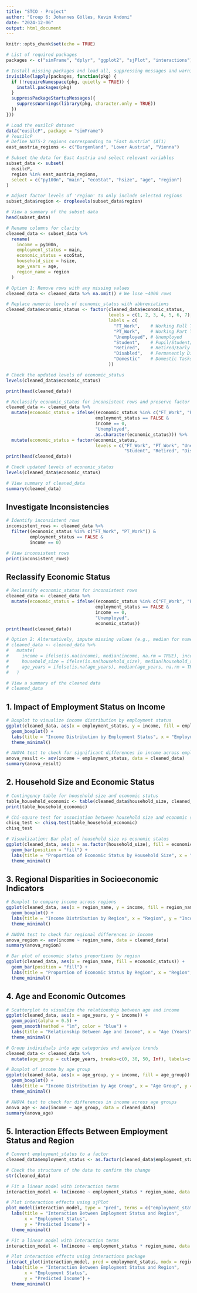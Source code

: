 ```yaml
---
title: "STCO - Project"
author: "Group 6: Johannes Gölles, Kevin Andoni"
date: "2024-12-06"
output: html_document
---
```


```r
knitr::opts_chunk$set(echo = TRUE)
```


```r
# List of required packages
packages <- c("simFrame", "dplyr", "ggplot2", "sjPlot", "interactions")

# Install missing packages and load all, suppressing messages and warnings
invisible(lapply(packages, function(pkg) {
  if (!requireNamespace(pkg, quietly = TRUE)) {
    install.packages(pkg)
  }
  suppressPackageStartupMessages({
    suppressWarnings(library(pkg, character.only = TRUE))
  })
}))
```


```r
# Load the eusilcP dataset
data("eusilcP", package = "simFrame")
# ?eusilcP
# Define NUTS-2 regions corresponding to "East Austria" (AT1)
east_austria_regions <- c("Burgenland", "Lower Austria", "Vienna")

# Subset the data for East Austria and select relevant variables
subset_data <- subset(
  eusilcP,
  region %in% east_austria_regions,
  select = c("py100n", "main", "ecoStat", "hsize", "age", "region")
)

# Adjust factor levels of 'region' to only include selected regions
subset_data$region <- droplevels(subset_data$region)

# View a summary of the subset data
head(subset_data)
```


```r
# Rename columns for clarity
cleaned_data <- subset_data %>%
  rename(
    income = py100n,
    employment_status = main,
    economic_status = ecoStat,
    household_size = hsize,
    age_years = age,
    region_name = region
  )
```


```r
# Option 1: Remove rows with any missing values
cleaned_data <- cleaned_data %>% na.omit() # We lose ~4000 rows

# Replace numeric levels of economic_status with abbreviations
cleaned_data$economic_status <- factor(cleaned_data$economic_status, 
                                       levels = c(1, 2, 3, 4, 5, 6, 7),
                                       labels = c(
                                         "FT_Work",    # Working Full Time
                                         "PT_Work",    # Working Part Time
                                         "Unemployed", # Unemployed
                                         "Student",    # Pupil/Student/Training/Military Service
                                         "Retired",    # Retired/Early Retirement/Given Up Business
                                         "Disabled",   # Permanently Disabled/Unfit to Work/Other Inactive
                                         "Domestic"    # Domestic Tasks/Care Responsibilities
                                       ))

# Check the updated levels of economic_status
levels(cleaned_data$economic_status)

print(head(cleaned_data))

```

```r
# Reclassify economic_status for inconsistent rows and preserve factor levels
cleaned_data <- cleaned_data %>%
  mutate(economic_status = ifelse((economic_status %in% c("FT_Work", "PT_Work")) & 
                                  employment_status == FALSE & 
                                  income == 0, 
                                  "Unemployed", 
                                  as.character(economic_status))) %>%
  mutate(economic_status = factor(economic_status, 
                                  levels = c("FT_Work", "PT_Work", "Unemployed", 
                                             "Student", "Retired", "Disabled", "Domestic")))
print(head(cleaned_data))
```

```r
# Check updated levels of economic_status
levels(cleaned_data$economic_status)

# View summary of cleaned_data
summary(cleaned_data)
```


## Investigate Inconsistencies

```r
# Identify inconsistent rows
inconsistent_rows <- cleaned_data %>%
  filter((economic_status %in% c("FT_Work", "PT_Work")) & 
         employment_status == FALSE & 
         income == 0)

# View inconsistent rows
print(inconsistent_rows)
```


## Reclassify Economic Status

```r
# Reclassify economic_status for inconsistent rows
cleaned_data <- cleaned_data %>%
  mutate(economic_status = ifelse((economic_status %in% c("FT_Work", "PT_Work")) & 
                                  employment_status == FALSE & 
                                  income == 0, 
                                  "Unemployed", 
                                  economic_status))
print(head(cleaned_data))

```




```r
# Option 2: Alternatively, impute missing values (e.g., median for numeric variables)
# cleaned_data <- cleaned_data %>%
#   mutate(
#     income = ifelse(is.na(income), median(income, na.rm = TRUE), income),
#     household_size = ifelse(is.na(household_size), median(household_size, na.rm = TRUE), household_size),
#     age_years = ifelse(is.na(age_years), median(age_years, na.rm = TRUE), age_years)
#   )

# View a summary of the cleaned data
# cleaned_data
```



## 1. Impact of Employment Status on Income

```r
# Boxplot to visualize income distribution by employment status
ggplot(cleaned_data, aes(x = employment_status, y = income, fill = employment_status)) +
  geom_boxplot() +
  labs(title = "Income Distribution by Employment Status", x = "Employment Status", y = "Income") +
  theme_minimal()

# ANOVA test to check for significant differences in income across employment statuses
anova_result <- aov(income ~ employment_status, data = cleaned_data)
summary(anova_result)
```


## 2. Household Size and Economic Status

```r
# Contingency table for household size and economic status
table_household_economic <- table(cleaned_data$household_size, cleaned_data$economic_status)
print(table_household_economic)

# Chi-square test for association between household size and economic status
chisq_test <- chisq.test(table_household_economic)
chisq_test

# Visualization: Bar plot of household size vs economic status
ggplot(cleaned_data, aes(x = as.factor(household_size), fill = economic_status)) +
  geom_bar(position = "fill") +
  labs(title = "Proportion of Economic Status by Household Size", x = "Household Size", y = "Proportion") +
  theme_minimal()
```


## 3. Regional Disparities in Socioeconomic Indicators

```r
# Boxplot to compare income across regions
ggplot(cleaned_data, aes(x = region_name, y = income, fill = region_name)) +
  geom_boxplot() +
  labs(title = "Income Distribution by Region", x = "Region", y = "Income") +
  theme_minimal()

# ANOVA test to check for regional differences in income
anova_region <- aov(income ~ region_name, data = cleaned_data)
summary(anova_region)

# Bar plot of economic status proportions by region
ggplot(cleaned_data, aes(x = region_name, fill = economic_status)) +
  geom_bar(position = "fill") +
  labs(title = "Proportion of Economic Status by Region", x = "Region", y = "Proportion") +
  theme_minimal()
```


## 4. Age and Economic Outcomes

```r
# Scatterplot to visualize the relationship between age and income
ggplot(cleaned_data, aes(x = age_years, y = income)) +
  geom_point(alpha = 0.5) +
  geom_smooth(method = "lm", color = "blue") +
  labs(title = "Relationship Between Age and Income", x = "Age (Years)", y = "Income") +
  theme_minimal()

# Group individuals into age categories and analyze trends
cleaned_data <- cleaned_data %>%
  mutate(age_group = cut(age_years, breaks=c(0, 30, 50, Inf), labels=c("Young Adult", "Middle-aged", "Senior")))

# Boxplot of income by age group
ggplot(cleaned_data, aes(x = age_group, y = income, fill = age_group)) +
  geom_boxplot() +
  labs(title = "Income Distribution by Age Group", x = "Age Group", y = "Income") +
  theme_minimal()

# ANOVA test to check for differences in income across age groups
anova_age <- aov(income ~ age_group, data = cleaned_data)
summary(anova_age)
```


## 5. Interaction Effects Between Employment Status and Region

```r
# Convert employment_status to a factor
cleaned_data$employment_status <- as.factor(cleaned_data$employment_status)

# Check the structure of the data to confirm the change
str(cleaned_data)

# Fit a linear model with interaction terms
interaction_model <- lm(income ~ employment_status * region_name, data = cleaned_data)

# Plot interaction effects using sjPlot
plot_model(interaction_model, type = "pred", terms = c("employment_status", "region_name")) +
  labs(title = "Interaction Between Employment Status and Region", 
       x = "Employment Status", 
       y = "Predicted Income") +
  theme_minimal()
```

```r
# Fit a linear model with interaction terms
interaction_model <- lm(income ~ employment_status * region_name, data = cleaned_data)

# Plot interaction effects using interactions package
interact_plot(interaction_model, pred = employment_status, modx = region_name) +
  labs(title = "Interaction Between Employment Status and Region",
       x = "Employment Status",
       y = "Predicted Income") +
  theme_minimal()
```






